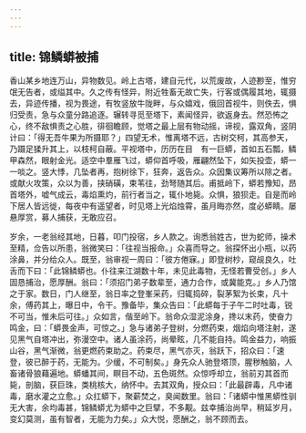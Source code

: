 ```yaml
---
---
---
```

title: 锦鳞蟒被捕
---



香山某乡地连万山，异物数见。岭上古塔，建自元代，以荒废故，人迹尠至，惟穷氓无告者，或缢其中。久之传有怪异，附近牲畜无故亡失，行客或偶履其地，辄摄去，异迹传播，视为畏途，有牧竖放牛陇畔，与众嬉戏，俄回首视牛，则佚去，惧归受责，急与众童分路追逐。辗转寻觅至塔下，素闻怪异，欲返身去。然恐怖之心，终不敌惧责之心胜，徘徊瞻顾，觉塔之最上层有物动摇，谛视，露双角，竖阴计曰：「得无吾牛果为所摄耶？」四望无术，惟离塔不远，古树交柯，其高参天，乃蹑足猱升其上，以枝柯自蔽。平视塔中，历历在目　有一巨蟒，首如五石瓢，鳞甲森然，眼射金光。适空中羣雁飞过，蟒仰首呼吸，雁翩然坠下，如矢投壶，蟒一一啖之。竖大悸，几坠者再，抱树徐下，狂奔，返告众。众因集议筹所以除之者。或献火攻策，众以为善，挟硝磺，束苇往，劲弩随其后。甫抵岭下，蟒若豫知，昂首塔外，嘘气成云，毒焰熏灼，前行者当之，辄仆地毙。众惧，狼狈走。自是而岭下居人皆远徙，每夜中有遥望者，时见塔上光焰烛霄，虽月晦亦然，度必蟒睛。屡悬厚赏，募人捕获，无敢应召。

岁余，一老翁经其地，日暮，叩门投宿，乡人款之。询悉翁姓古，世为蛇师，操术至精，佥告以所患，翁微笑曰：「往视当报命。」众喜而导之。翁探怀出小瓶，以药涂鼻，并分给众人。既至，翁审视一周曰：「彼方倦寐。」即登树杪，窥觇良久，吐舌而下曰：「此锦鳞蟒也。仆往来江湖数十年，未见此毒物，无怪若曹受创。」乡人固恳捕治，愿厚酬。翁曰：「须招门弟子数辈至，通力合作，或冀能克。」乡人乃馆之于家。数日，门人继至，翁日率之登峯采药，归辄捣碎，裂茅絮为长束，凡十余，傅药其上，曝日中，令干。豫备毕，集众告曰：「此蟒每于子午二时吐毒，锐不可当，惟未后可往。」众如言，偕至岭下。翁命众湿泥涂身，搀以末药，使奋力鸣金，曰：「蟒畏金声，可惊之。」急与诸弟子登树，分燃药束，烟焰向塔注射，遂见黑气自塔冲出，弥漫空中。诸人虽涂药，尚晕眩，几不能自持。鸣金益力，响振山谷，黑气渐微，翁更燃药束助之。药束尽，黑气亦灭，翁跃下，招众曰：「速登，彼已醉于药，无能为。少缓，不可制矣。」身先众人驰登塔顶，腥秽触脑，人畜诸骨狼藉遍地。蟒蟠其间，瞑目不动，五色斑然。众惊呼却立，翁前刃其首而毙，剖脑，获巨珠，类桃核大，纳怀中。去其双角，授众曰：「此最辟毒，凡中诸毒，磨水灌之立愈。」众扛蟒下，聚薪焚之，臭闻数里。翁曰：「诸蟒中惟黑蟒性驯无大害，余均毒甚，锦鳞蟒尤为蟒中之巨擘，不多觏。兹幸捕治尚早，稍延岁月，变幻莫测，虽有智者，无能为力矣。」众大悦，愿酬之，翁不顾而去。